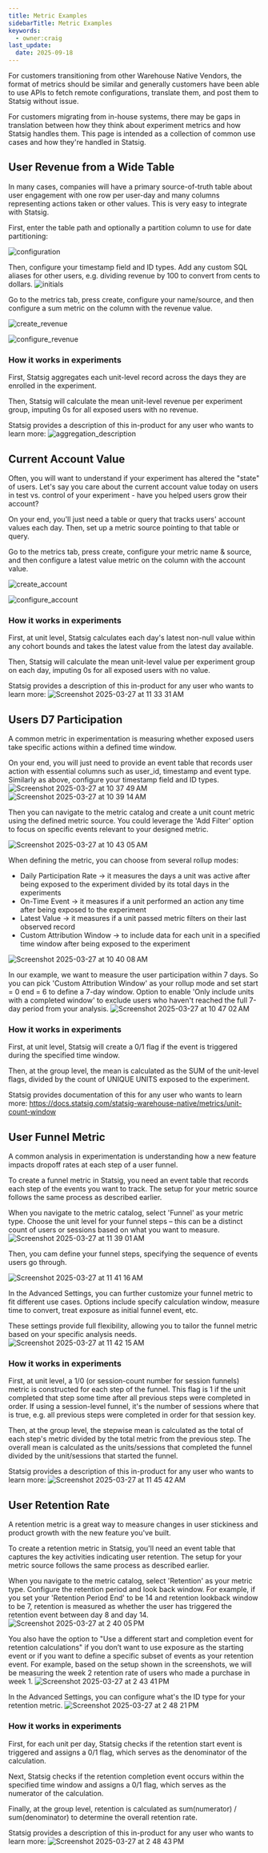 ```yaml
---
title: Metric Examples
sidebarTitle: Metric Examples
keywords:
  - owner:craig
last_update:
  date: 2025-09-18
---
```


For customers transitioning from other Warehouse Native Vendors, the format of metrics should be similar and generally customers have been able to use APIs to fetch remote configurations, translate them, and post them to Statsig without issue.

For customers migrating from in-house systems, there may be gaps in translation between how they think about experiment metrics and how Statsig handles them. This page is intended as a collection of common use cases and how they're handled in Statsig.

## User Revenue from a Wide Table

In many cases, companies will have a primary source-of-truth table about user engagement with one row per user-day and many columns representing actions taken or other values. This is very easy to integrate with Statsig.

First, enter the table path and optionally a partition column to use for date partitioning:

![configuration](/images/metric_examples_configuration.png)

Then, configure your timestamp field and ID types. Add any custom SQL aliases for other users, e.g. dividing revenue by 100 to convert from cents to dollars.
![initials](/images/metric_examples_initials.png)

Go to the metrics tab, press create, configure your name/source, and then configure a sum metric on the column with the revenue value.

![create_revenue](/images/metric_examples_create_revenue.png)

![configure_revenue](/images/metric_examples_configure_revenue.png)

### How it works in experiments

First, Statsig aggregates each unit-level record across the days they are enrolled in the experiment.

Then, Statsig will calculate the mean unit-level revenue per experiment group, imputing 0s for all exposed users with no revenue.

Statsig provides a description of this in-product for any user who wants to learn more:
![aggregation_description](/images/metric_examples_configuration.png)



## Current Account Value

Often, you will want to understand if your experiment has altered the "state" of users. Let's say you care about the current account value today on users in test vs. control of your experiment - have you helped users grow their account?

On your end, you'll just need a table or query that tracks users' account values each day. Then, set up a metric source pointing to that table or query.



Go to the metrics tab, press create, configure your metric name & source, and then configure a latest value metric on the column with the account value.

![create_account](/images/metric_examples_create_account.png)

![configure_account](/images/metric_examples_configure_account.png)

### How it works in experiments

First, at unit level, Statsig calculates each day's latest non-null value within any cohort bounds and takes the latest value from the latest day available. 

Then, Statsig will calculate the mean unit-level value per experiment group on each day, imputing 0s for all exposed users with no value.

Statsig provides a description of this in-product for any user who wants to learn more: 
![Screenshot 2025-03-27 at 11 33 31 AM](https://github.com/user-attachments/assets/7fe6af8f-02a9-45f4-ae3f-5c682757e571)




## Users D7 Participation

A common metric in experimentation is measuring whether exposed users take specific actions within a defined time window.

On your end, you will just need to provide an event table that records user action with essential columns such as user_id, timestamp and event type. Similarly as above, configure your timestamp field and ID types. 
![Screenshot 2025-03-27 at 10 37 49 AM](https://github.com/user-attachments/assets/148469b7-df7b-4f39-af87-1ee9dd5ee431)
![Screenshot 2025-03-27 at 10 39 14 AM](https://github.com/user-attachments/assets/5bd9fcc7-54e1-4a15-a8c4-8d9950631d24)

Then you can navigate to the metric catalog and create a unit count metric using the defined metric source. You could leverage the 'Add Filter' option to focus on specific events relevant to your designed metric. 

![Screenshot 2025-03-27 at 10 43 05 AM](https://github.com/user-attachments/assets/04712a16-8dac-4c1f-a327-1854fd15d2aa) 

When defining the metric, you can choose from several rollup modes:
- Daily Participation Rate -> it measures the days a unit was active after being exposed to the experiment divided by its total days in the experiments
- On-Time Event -> it measures if a unit performed an action any time after being exposed to the experiment
- Latest Value -> it measures if a unit passed metric filters on their last observed record
- Custom Attribution Window -> to include data for each unit in a specified time window after being exposed to the experiment

![Screenshot 2025-03-27 at 10 40 08 AM](https://github.com/user-attachments/assets/959c5dbd-eecf-4797-bc87-7970ccda4947)

In our example, we want to measure the user participation within 7 days. So you can pick 'Custom Attribution Window' as your rollup mode and set start = 0 end = 6 to define a 7-day window. Option to enable 'Only include units with a completed window' to exclude users who haven't reached the full 7-day period from your analysis. 
![Screenshot 2025-03-27 at 10 47 02 AM](https://github.com/user-attachments/assets/0632de2f-dc8c-44c0-85c1-39e8a6a6f070)


### How it works in experiments

First, at unit level, Statsig will create a 0/1 flag if the event is triggered during the specified time window. 

Then, at the group level, the mean is calculated as the SUM of the unit-level flags, divided by the count of UNIQUE UNITS exposed to the experiment.

Statsig provides documentation of this for any user who wants to learn more: https://docs.statsig.com/statsig-warehouse-native/metrics/unit-count-window 


## User Funnel Metric

A common analysis in experimentation is understanding how a new feature impacts dropoff rates at each step of a user funnel.

To create a funnel metric in Statsig, you need an event table that records each step of the events you want to track. The setup for your metric source follows the same process as described earlier.

When you navigate to the metric catalog, select 'Funnel' as your metric type. Choose the unit level for your funnel steps – this can be a distinct count of users or sessions based on what you want to measure.
![Screenshot 2025-03-27 at 11 39 01 AM](https://github.com/user-attachments/assets/76c815a1-14a6-4d8c-853e-10460f38d4a6)

Then, you cam define your funnel steps, specifying the sequence of events users go through.

![Screenshot 2025-03-27 at 11 41 16 AM](https://github.com/user-attachments/assets/91d50945-ba23-47d0-b0e4-85308a0e404c)

In the Advanced Settings, you can further customize your funnel metric to fit different use cases. Options include specify calculation window, measure time to convert, treat exposure as initial funnel event, etc.

These settings provide full flexibility, allowing you to tailor the funnel metric based on your specific analysis needs.
![Screenshot 2025-03-27 at 11 42 15 AM](https://github.com/user-attachments/assets/a6de4690-83ad-49ed-af9a-4eef9c6a9700)


### How it works in experiments

First, at unit level, a 1/0 (or session-count number for session funnels) metric is constructed for each step of the funnel. This flag is 1 if the unit completed that step some time after all previous steps were completed in order. If using a session-level funnel, it's the number of sessions where that is true, e.g. all previous steps were completed in order for that session key.

Then, at the group level, the stepwise mean is calculated as the total of each step's metric divided by the total metric from the previous step. The overall mean is calculated as the units/sessions that completed the funnel divided by the unit/sessions that started the funnel.

Statsig provides a description of this in-product for any user who wants to learn more: 
![Screenshot 2025-03-27 at 11 45 42 AM](https://github.com/user-attachments/assets/84c22973-af41-495d-a943-f0f7436050ee)



## User Retention Rate

A retention metric is a great way to measure changes in user stickiness and product growth with the new feature you've built.

To create a retention metric in Statsig, you'll need an event table that captures the key activities indicating user retention.  The setup for your metric source follows the same process as described earlier.

When you navigate to the metric catalog, select 'Retention' as your metric type. Configure the retention period and look back window. For example, if you set your 'Retention Period End' to be 14 and retention lookback window to be 7, retention is measured as whether the user has triggered the retention event between day 8 and day 14. 
![Screenshot 2025-03-27 at 2 40 05 PM](https://github.com/user-attachments/assets/e418815e-505c-4356-9922-d706bebb053c)

You also have the option to "Use a different start and completion event for retention calculations" if you don’t want to use exposure as the starting event or if you want to define a specific subset of events as your retention event.
For example, based on the setup shown in the screenshots, we will be measuring the week 2 retention rate of users who made a purchase in week 1.
![Screenshot 2025-03-27 at 2 43 41 PM](https://github.com/user-attachments/assets/d3e12922-3767-4a05-987b-e16df126ea41)

In the Advanced Settings, you can configure what's the ID type for your retention metric. 
![Screenshot 2025-03-27 at 2 48 21 PM](https://github.com/user-attachments/assets/cdf184a4-cd3a-4622-8669-0d029b1e76dc)


### How it works in experiments

First, for each unit per day, Statsig checks if the retention start event is triggered and assigns a 0/1 flag, which serves as the denominator of the calculation.

Next, Statsig checks if the retention completion event occurs within the specified time window and assigns a 0/1 flag, which serves as the numerator of the calculation.

Finally, at the group level, retention is calculated as sum(numerator) / sum(denominator) to determine the overall retention rate.

Statsig provides a description of this in-product for any user who wants to learn more:
![Screenshot 2025-03-27 at 2 48 43 PM](https://github.com/user-attachments/assets/94843265-ed43-4bce-954f-3f64ec2d380f)

